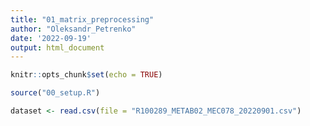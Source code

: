 ```yaml
---
title: "01_matrix_preprocessing"
author: "Oleksandr_Petrenko"
date: '2022-09-19'
output: html_document
---
```


```r
knitr::opts_chunk$set(echo = TRUE)
```

```r
source("00_setup.R")
```

```r
dataset <- read.csv(file = "R100289_METAB02_MEC078_20220901.csv")
```

